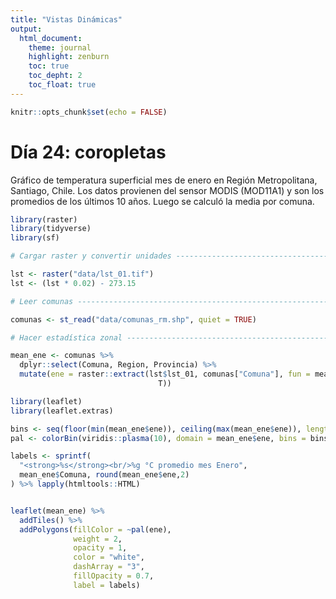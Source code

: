 ```yaml
---
title: "Vistas Dinámicas"
output: 
  html_document:
    theme: journal
    highlight: zenburn
    toc: true
    toc_depht: 2
    toc_float: true
---
```


```r
knitr::opts_chunk$set(echo = FALSE)
```

# Día 24: coropletas

Gráfico de temperatura superficial mes de enero en Región Metropolitana, Santiago, Chile. Los datos provienen del sensor MODIS (MOD11A1) y son los promedios de los últimos 10 años. Luego se calculó la media por comuna.

```r
library(raster)
library(tidyverse)
library(sf)

# Cargar raster y convertir unidades --------------------------------------

lst <- raster("data/lst_01.tif")
lst <- (lst * 0.02) - 273.15

# Leer comunas ------------------------------------------------------------

comunas <- st_read("data/comunas_rm.shp", quiet = TRUE)

# Hacer estadística zonal -------------------------------------------------

mean_ene <- comunas %>%
  dplyr::select(Comuna, Region, Provincia) %>%
  mutate(ene = raster::extract(lst$lst_01, comunas["Comuna"], fun = mean, na.rm =
                                 T))

library(leaflet)
library(leaflet.extras)

bins <- seq(floor(min(mean_ene$ene)), ceiling(max(mean_ene$ene)), length.out = 10)
pal <- colorBin(viridis::plasma(10), domain = mean_ene$ene, bins = bins)

labels <- sprintf(
  "<strong>%s</strong><br/>%g °C promedio mes Enero",
  mean_ene$Comuna, round(mean_ene$ene,2)
) %>% lapply(htmltools::HTML)


leaflet(mean_ene) %>%
  addTiles() %>% 
  addPolygons(fillColor = ~pal(ene),
              weight = 2,
              opacity = 1,
              color = "white",
              dashArray = "3",
              fillOpacity = 0.7,
              label = labels)

```

